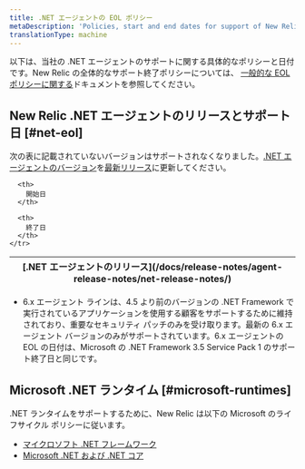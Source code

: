 ```yaml
---
title: .NET エージェントの EOL ポリシー
metaDescription: 'Policies, start and end dates for support of New Relic .NET agent releases.'
translationType: machine
---
```


以下は、当社の .NET エージェントのサポートに関する具体的なポリシーと日付です。New Relic の全体的なサポート終了ポリシーについては、 [一般的な EOL ポリシーに関する](/docs/licenses/end-of-life/notification-changes-new-relic-saas-features-distributed-software/)ドキュメントを参照してください。

## New Relic .NET エージェントのリリースとサポート日 [#net-eol]

次の表に記載されていないバージョンはサポートされなくなりました。[.NET エージェントのバージョン](/docs/apm/agents/net-agent/installation/update-net-agent)を[最新リリース](/docs/release-notes/agent-release-notes/net-release-notes/)に更新してください。

<table>
  <thead>
    <tr>
      <th>
        [.NET エージェントのリリース](/docs/release-notes/agent-release-notes/net-release-notes/)
      </th>

      <th>
        開始日
      </th>

      <th>
        終了日
      </th>
    </tr>
  </thead>
  <EolPage agent='dotnet' locale='ja' />
</table>

* 6.x エージェント ラインは、4.5 より前のバージョンの .NET Framework で実行されているアプリケーションを使用する顧客をサポートするために維持されており、重要なセキュリティ パッチのみを受け取ります。最新の 6.x エージェント バージョンのみがサポートされています。6.x エージェントの EOL の日付は、Microsoft の .NET Framework 3.5 Service Pack 1 のサポート終了日と同じです。

## Microsoft .NET ランタイム [#microsoft-runtimes]

.NET ランタイムをサポートするために、New Relic は以下の Microsoft のライフサイクル ポリシーに従います。

* [マイクロソフト .NET フレームワーク](https://docs.microsoft.com/en-us/lifecycle/products/microsoft-net-framework)
* [Microsoft .NET および .NET コア](https://docs.microsoft.com/en-us/lifecycle/products/microsoft-net-and-net-core)